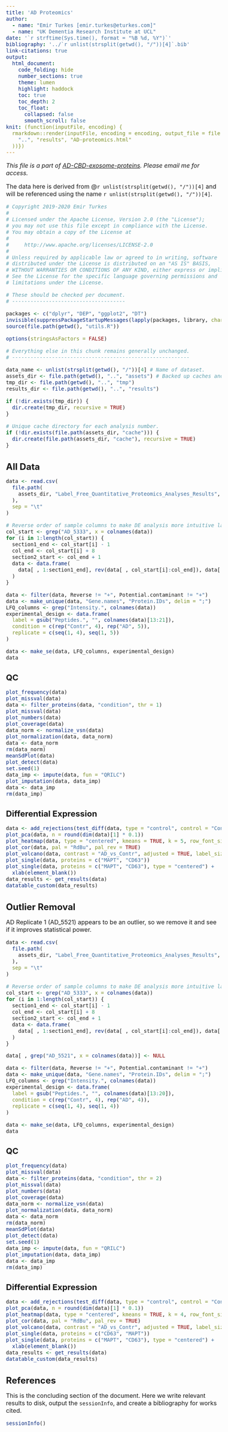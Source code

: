 ```yaml
---
title: 'AD Proteomics'
author:
  - name: "Emir Turkes [emir.turkes@eturkes.com]"
  - name: "UK Dementia Research Institute at UCL"
date: '`r strftime(Sys.time(), format = "%B %d, %Y")`'
bibliography: '../`r unlist(strsplit(getwd(), "/"))[4]`.bib'
link-citations: true
output:
  html_document:
    code_folding: hide
    number_sections: true
    theme: lumen
    highlight: haddock
    toc: true
    toc_depth: 2
    toc_float:
      collapsed: false
      smooth_scroll: false
knit: (function(inputFile, encoding) {
  rmarkdown::render(inputFile, encoding = encoding, output_file = file.path(
    "..", "results", "AD-proteomics.html"
  ))})
---
```


<style type="text/css">
body {font-size: 16px;}
h1.title {font-size: 35px;}
h1 {font-size: 24px;}
h2 {font-size: 22px;}
h3 {font-size: 20px;}
.toc-content {padding-left: 0px; padding-right: 0px;}
div.tocify {width: 100%;}
.tocify-subheader .tocify-item {font-size: 0.95em; padding-left: 25px; text-indent: 0;}
div.main-container {max-width: none; width: 100%;}
</style>

*This file is a part of [AD-CBD-exosome-proteins](https://github.com/eturkes/AD-CBD-exosome-proteins). Please email me for access.*

The data here is derived from @`r unlist(strsplit(getwd(), "/"))[4]` and will be referenced using the name `r unlist(strsplit(getwd(), "/"))[4]`.

```r
# Copyright 2019-2020 Emir Turkes
# 
# Licensed under the Apache License, Version 2.0 (the "License");
# you may not use this file except in compliance with the License.
# You may obtain a copy of the License at
# 
#     http://www.apache.org/licenses/LICENSE-2.0
# 
# Unless required by applicable law or agreed to in writing, software
# distributed under the License is distributed on an "AS IS" BASIS,
# WITHOUT WARRANTIES OR CONDITIONS OF ANY KIND, either express or implied.
# See the License for the specific language governing permissions and
# limitations under the License.

# These should be checked per document.
# -------------------------------------

packages <- c("dplyr", "DEP", "ggplot2", "DT")
invisible(suppressPackageStartupMessages(lapply(packages, library, character.only = TRUE)))
source(file.path(getwd(), "utils.R"))

options(stringsAsFactors = FALSE)

# Everything else in this chunk remains generally unchanged.
# ----------------------------------------------------------

data_name <- unlist(strsplit(getwd(), "/"))[4] # Name of dataset.
assets_dir <- file.path(getwd(), "..", "assets") # Backed up caches and data.
tmp_dir <- file.path(getwd(), "..", "tmp")
results_dir <- file.path(getwd(), "..", "results")

if (!dir.exists(tmp_dir)) {
  dir.create(tmp_dir, recursive = TRUE)
}

# Unique cache directory for each analysis number.
if (!dir.exists(file.path(assets_dir, "cache"))) {
  dir.create(file.path(assets_dir, "cache"), recursive = TRUE)
}
```

# All Data

```r
data <- read.csv(
  file.path(
    assets_dir, "Label_Free_Quantitative_Proteomics_Analyses_Results", "proteinGroups.txt"
  ),
  sep = "\t"
)

# Reverse order of sample columns to make DE analysis more intuitive later.
col_start <- grep("AD_5333", x = colnames(data))
for (i in 1:length(col_start)) {
  section1_end <- col_start[i] - 1
  col_end <- col_start[i] + 8
  section2_start <- col_end + 1
  data <- data.frame(
    data[ , 1:section1_end], rev(data[ , col_start[i]:col_end]), data[ , section2_start:ncol(data)]
  )
}

data <- filter(data, Reverse != "+", Potential.contaminant != "+")
data <- make_unique(data, "Gene.names", "Protein.IDs", delim = ";")
LFQ_columns <- grep("Intensity.", colnames(data))
experimental_design <- data.frame(
  label = gsub("Peptides.", "", colnames(data)[13:21]),
  condition = c(rep("Contr", 4), rep("AD", 5)),
  replicate = c(seq(1, 4), seq(1, 5))
)

data <- make_se(data, LFQ_columns, experimental_design)
data
```

## QC

```r
plot_frequency(data)
plot_missval(data)
data <- filter_proteins(data, "condition", thr = 1)
plot_missval(data)
plot_numbers(data)
plot_coverage(data)
data_norm <- normalize_vsn(data)
plot_normalization(data, data_norm)
data <- data_norm
rm(data_norm)
meanSdPlot(data)
plot_detect(data)
set.seed(1)
data_imp <- impute(data, fun = "QRILC")
plot_imputation(data, data_imp)
data <- data_imp
rm(data_imp)
```

## Differential Expression

```r
data <- add_rejections(test_diff(data, type = "control", control = "Contr"), lfc = 0)
plot_pca(data, n = round(dim(data)[1] * 0.1))
plot_heatmap(data, type = "centered", kmeans = TRUE, k = 5, row_font_size = 9)
plot_cor(data, pal = "RdBu", pal_rev = TRUE)
plot_volcano(data, contrast = "AD_vs_Contr", adjusted = TRUE, label_size = 4)
plot_single(data, proteins = c("MAPT", "CD63"))
plot_single(data, proteins = c("MAPT", "CD63"), type = "centered") +
  xlab(element_blank())
data_results <- get_results(data)
datatable_custom(data_results)
```

# Outlier Removal

AD Replicate 1 (AD_5521) appears to be an outlier, so we remove it and see if it improves statistical power.

```r
data <- read.csv(
  file.path(
    assets_dir, "Label_Free_Quantitative_Proteomics_Analyses_Results", "proteinGroups.txt"
  ),
  sep = "\t"
)

# Reverse order of sample columns to make DE analysis more intuitive later.
col_start <- grep("AD_5333", x = colnames(data))
for (i in 1:length(col_start)) {
  section1_end <- col_start[i] - 1
  col_end <- col_start[i] + 8
  section2_start <- col_end + 1
  data <- data.frame(
    data[ , 1:section1_end], rev(data[ , col_start[i]:col_end]), data[ , section2_start:ncol(data)]
  )
}

data[ , grep("AD_5521", x = colnames(data))] <- NULL

data <- filter(data, Reverse != "+", Potential.contaminant != "+")
data <- make_unique(data, "Gene.names", "Protein.IDs", delim = ";")
LFQ_columns <- grep("Intensity.", colnames(data))
experimental_design <- data.frame(
  label = gsub("Peptides.", "", colnames(data)[13:20]),
  condition = c(rep("Contr", 4), rep("AD", 4)),
  replicate = c(seq(1, 4), seq(1, 4))
)

data <- make_se(data, LFQ_columns, experimental_design)
data
```

## QC

```r
plot_frequency(data)
plot_missval(data)
data <- filter_proteins(data, "condition", thr = 2)
plot_missval(data)
plot_numbers(data)
plot_coverage(data)
data_norm <- normalize_vsn(data)
plot_normalization(data, data_norm)
data <- data_norm
rm(data_norm)
meanSdPlot(data)
plot_detect(data)
set.seed(1)
data_imp <- impute(data, fun = "QRILC")
plot_imputation(data, data_imp)
data <- data_imp
rm(data_imp)
```

## Differential Expression

```r
data <- add_rejections(test_diff(data, type = "control", control = "Contr"), lfc = 0)
plot_pca(data, n = round(dim(data)[1] * 0.1))
plot_heatmap(data, type = "centered", kmeans = TRUE, k = 4, row_font_size = 9)
plot_cor(data, pal = "RdBu", pal_rev = TRUE)
plot_volcano(data, contrast = "AD_vs_Contr", adjusted = TRUE, label_size = 4)
plot_single(data, proteins = c("CD63", "MAPT"))
plot_single(data, proteins = c("MAPT", "CD63"), type = "centered") +
  xlab(element_blank())
data_results <- get_results(data)
datatable_custom(data_results)
```

# References

This is the concluding section of the document. Here we write relevant results to disk, output the `sessionInfo`, and create a bibliography for works cited.

```r
sessionInfo()
```
